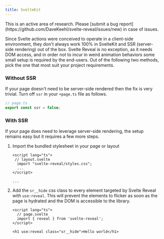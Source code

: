 ```yaml
---
title: SvelteKit
---
```



<Aside type="caution" title="Last update: April 2024">
  This is an active area of research. Please [submit a bug
  report](https://github.com/DaveKeehl/svelte-reveal/issues/new) in case of issues.
</Aside>

Since Svelte actions were conceived to operate in a client-side environment, they don't always work 100% in SvelteKit and SSR (server-side rendering) out of the box. Svelte Reveal is no exception, as it needs DOM access, and in order not to incur in weird animation behaviors some small setup is required by the end-users. Out of the following two methods, pick the one that most suit your project requirements.

### Without SSR

If your page doesn't need to be server-side rendered then the fix is very trivial. Turn off `ssr` in your `+page.ts` file as follows.

```typescript
// page.ts
export const ssr = false;
```

### With SSR

If your page does need to leverage server-side rendering, the setup remains easy but it requires a few more steps.

<Steps>

1. Import the bundled stylesheet in your page or layout

   ```svelte
   <script lang="ts">
    // layout.svelte
     import "svelte-reveal/styles.css";
     ...
   </script>

   ...
   ```

2. Add the `sr__hide` css class to every element targeted by Svelte Reveal with `use:reveal`. This will prevent the elements to flicker as soon as the page is hydrated and the DOM is accessible to the library.

   ```svelte
   <script lang="ts">
     // page.svelte
     import { reveal } from 'svelte-reveal';
   </script>

   <h1 use:reveal class="sr__hide">Hello world</h1>
   ```

</Steps>
